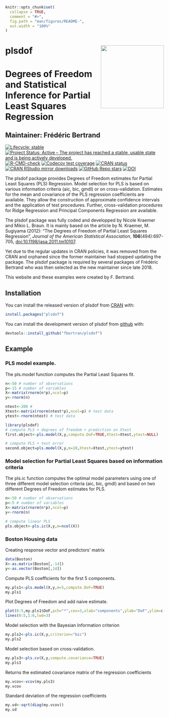 <!-- README.md is generated from README.Rmd. Please edit that file -->

```r
knitr::opts_chunk$set(
  collapse = TRUE,
  comment = "#>",
  fig.path = "man/figures/README-",
  out.width = "100%"
)
```
# plsdof <img src="man/figures/logo.png" align="right" width="200"/>

# Degrees of Freedom and Statistical Inference for Partial Least Squares Regression
## Maintainer: Frédéric Bertrand

<!-- badges: start -->
[![Lifecycle: stable](https://img.shields.io/badge/lifecycle-stable-green.svg)](https://lifecycle.r-lib.org/articles/stages.html)
[![Project Status: Active – The project has reached a stable, usable state and is being actively developed.](https://www.repostatus.org/badges/latest/active.svg)](https://www.repostatus.org/#active)
[![R-CMD-check](https://github.com/fbertran/plsdof/workflows/R-CMD-check/badge.svg)](https://github.com/fbertran/plsdof/actions)
[![Codecov test coverage](https://codecov.io/gh/fbertran/plsdof/branch/master/graph/badge.svg)](https://codecov.io/gh/fbertran/plsdof?branch=master)
[![CRAN status](https://www.r-pkg.org/badges/version/plsdof)](https://cran.r-project.org/package=plsdof)
[![CRAN RStudio mirror downloads](https://cranlogs.r-pkg.org/badges/plsdof)](https://cran.r-project.org/package=plsdof)
[![GitHub Repo stars](https://img.shields.io/github/stars/fbertran/plsdof?style=social)](https://github.com/fbertran/plsdof)
[![DOI](https://zenodo.org/badge/167805443.svg)](https://zenodo.org/badge/latestdoi/167805443)
<!-- badges: end -->



The plsdof package provides Degrees of Freedom estimates
        for Partial Least Squares (PLS) Regression. Model selection for
        PLS is based on various information criteria (aic, bic, gmdl)
        or on cross-validation. Estimates for the mean and covariance
        of the PLS regression coefficients are available. They allow
        the construction of approximate confidence intervals and the
        application of test procedures.
        Further, cross-validation procedures for Ridge Regression and 
        Principal Components Regression are available.



The plsdof package was fully coded and developped by Nicole Kraemer and Mikio L. Braun. It is mainly based on the article by N. Kraemer, M. Sugiyama (2012): "The Degrees of Freedom of Partial Least Squares Regression", *Journal of the American Statistical Association*, **106**(494):697-705, [doi:10.1198/jasa.2011.tm10107](http://dx.doi.org/doi:10.1198/jasa.2011.tm10107).


Yet due to the regular updates in CRAN policies, it was removed from the CRAN and orphaned since the former maintainer had stopped updating the package. The plsdof package is required by several packages of Frédéric Bertrand who was then selected as the new maintainer since late 2018. 

This website and these examples were created by F. Bertrand.


## Installation

You can install the released version of plsdof from [CRAN](https://CRAN.R-project.org) with:

```r
install.packages("plsdof")
```

You can install the development version of plsdof from [github](https://github.com) with:

```r
devtools::install_github("fbertran/plsdof")
```

## Example

### PLS model example.

The pls.model function computes the Partial Least Squares fit.

```r
n<-50 # number of observations
p<-15 # number of variables
X<-matrix(rnorm(n*p),ncol=p)
y<-rnorm(n)

ntest<-200 #
Xtest<-matrix(rnorm(ntest*p),ncol=p) # test data
ytest<-rnorm(ntest) # test data

library(plsdof)
# compute PLS + degrees of freedom + prediction on Xtest
first.object<-pls.model(X,y,compute.DoF=TRUE,Xtest=Xtest,ytest=NULL)

# compute PLS + test error
second.object=pls.model(X,y,m=10,Xtest=Xtest,ytest=ytest)
```

### Model selection for Partial Least Squares based on information criteria

The pls.ic function computes the optimal model parameters using one of three different model selection criteria (aic, bic, gmdl) and based on two different Degrees of Freedom estimates for PLS.

```r
n<-50 # number of observations
p<-5 # number of variables
X<-matrix(rnorm(n*p),ncol=p)
y<-rnorm(n)

# compute linear PLS
pls.object<-pls.ic(X,y,m=ncol(X))
```

### Boston Housing data
Creating response vector and predictors' matrix
```r
data(Boston)
X<-as.matrix(Boston[,-14])
y<-as.vector(Boston[,14])
```

Compute PLS coefficients for the first 5 components. 
```r
my.pls1<-pls.model(X,y,m=5,compute.DoF=TRUE)
my.pls1
```

Plot Degrees of Freedom and add naive estimate.
```r
plot(0:5,my.pls1$DoF,pch="*",cex=3,xlab="components",ylab="DoF",ylim=c(0,14))
lines(0:5,1:6,lwd=3)
```

Model selection with the Bayesian Information criterion
```r
my.pls2<-pls.ic(X,y,criterion="bic")
my.pls2
```

Model selection based on cross-validation. 

```r
my.pls3<-pls.cv(X,y,compute.covariance=TRUE)
my.pls3
```

Returns the estimated covariance matrix of the regression coefficients
```r
my.vcov<-vcov(my.pls3)
my.vcov
```

Standard deviation of the regression coefficients
```r
my.sd<-sqrt(diag(my.vcov)) 
my.sd
```